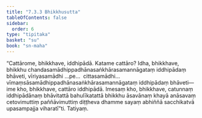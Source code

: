 ```yaml
---
title: "7.3.3 Bhikkhusutta"
tableOfContents: false
sidebar:
  order: 6
type: "tipitaka"
basket: "su"
book: "sn-maha"
---
```



<DynamicBreadcrumb />

<Division number="835" book="sn-maha" bookNo="14" page="248">

<Paragraph number="1479" book="sn-maha">
“Cattārome, bhikkhave, iddhipādā. Katame cattāro? Idha, bhikkhave, bhikkhu chandasamādhippadhānasaṅkhārasamannāgataṃ iddhipādaṃ bhāveti, vīriyasamādhi …pe…  cittasamādhi…  vīmaṃsāsamādhippadhānasaṅkhārasamannāgataṃ iddhipādaṃ bhāveti—  ime kho, bhikkhave, cattāro iddhipādā. Imesaṃ kho, bhikkhave, catunnaṃ iddhipādānaṃ bhāvitattā bahulīkatattā bhikkhu āsavānaṃ khayā anāsavaṃ cetovimuttiṃ paññāvimuttiṃ diṭṭheva dhamme sayaṃ abhiññā sacchikatvā upasampajja viharatī”ti.

</Paragraph>
</Division>

<Paragraph number="1480" type="center" book="sn-maha">
Tatiyaṃ.
</Paragraph>